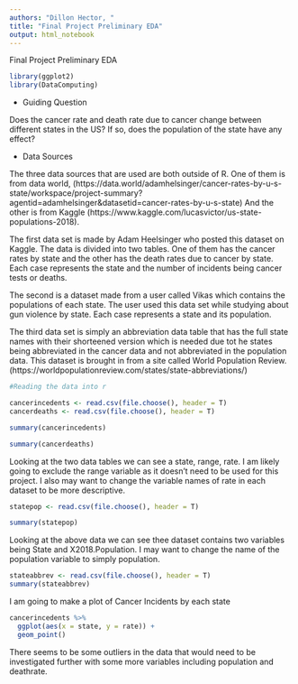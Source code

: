 ```yaml
---
authors: "Dillon Hector, "
title: "Final Project Preliminary EDA"
output: html_notebook
---
```


Final Project Preliminary EDA

```r
library(ggplot2)
library(DataComputing)
```


- Guiding Question

Does the cancer rate and death rate due to cancer change between different states in the US? If so, does the population of the state have any effect?

- Data Sources

The three data sources that are used are both outside of R. One of them is from data world, (https://data.world/adamhelsinger/cancer-rates-by-u-s-state/workspace/project-summary?agentid=adamhelsinger&datasetid=cancer-rates-by-u-s-state)
And the other is from Kaggle (https://www.kaggle.com/lucasvictor/us-state-populations-2018).

The first data set is made by Adam Heelsinger who posted this dataset on Kaggle. The data is divided into two tables. One of them has the cancer rates by state and the other has the death rates due to cancer by state. Each case represents the state and the number of incidents being cancer tests or deaths.

The second is a dataset made from a user called Vikas which contains the populations of each state. The user used this data set while studying about gun violence by state. Each case represents a state and its population.

The third data set is simply an abbreviation data table that has the full state names with their shorteened version which is needed due tot he states being abbreviated in the cancer data and not abbreviated in the population data.
This dataset is brought in from a site called World Population Review. (https://worldpopulationreview.com/states/state-abbreviations/)

```r
#Reading the data into r

cancerincedents <- read.csv(file.choose(), header = T)
cancerdeaths <- read.csv(file.choose(), header = T)
```
```r
summary(cancerincedents)
```

```r
summary(cancerdeaths)
```

Looking at the two data tables we can see a state, range, rate. I am likely going to exclude the range variable as it doesn't need to be used for this project. I also may want to change the variable names of rate in each dataset to be more descriptive. 

```r
statepop <- read.csv(file.choose(), header = T)
```
```r
summary(statepop)
```


Looking at the above data we can see thee dataset contains two variables being State and X2018.Population. I may want to change the  name of the population variable to simply population. 

```r
stateabbrev <- read.csv(file.choose(), header = T)
summary(stateabbrev)
```

I am going to make a plot of Cancer Incidents by each state

```r
cancerincedents %>%
  ggplot(aes(x = state, y = rate)) + 
  geom_point()
```

There seems to be some outliers in the data that would need to be investigated further with some more variables including population and deathrate.

